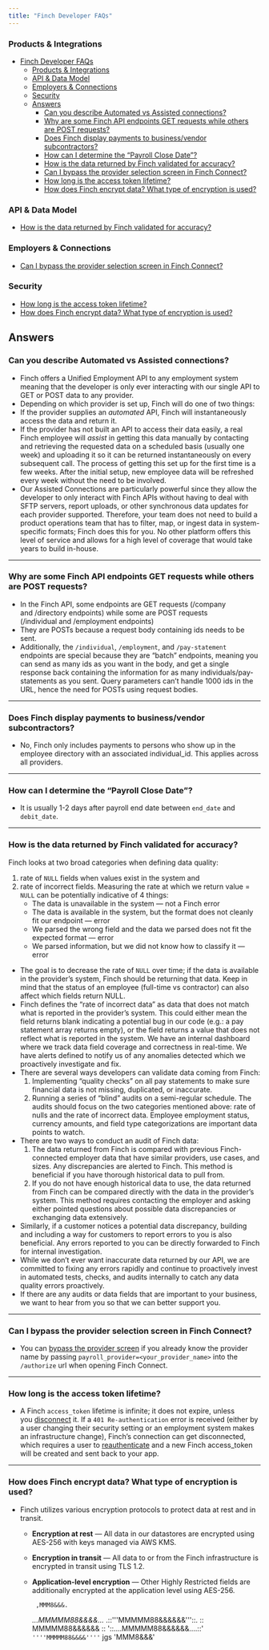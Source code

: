 ```yaml
---
title: "Finch Developer FAQs"
---
```


### Products & Integrations

- [Finch Developer FAQs](#finch-developer-faqs)
    - [Products \& Integrations](#products--integrations)
    - [API \& Data Model](#api--data-model)
    - [Employers \& Connections](#employers--connections)
    - [Security](#security)
  - [Answers](#answers)
    - [Can you describe Automated vs Assisted connections?](#can-you-describe-automated-vs-assisted-connections)
    - [Why are some Finch API endpoints GET requests while others are POST requests?](#why-are-some-finch-api-endpoints-get-requests-while-others-are-post-requests)
    - [Does Finch display payments to business/vendor subcontractors?](#does-finch-display-payments-to-businessvendor-subcontractors)
    - [How can I determine the “Payroll Close Date”?](#how-can-i-determine-the-payroll-close-date)
    - [How is the data returned by Finch validated for accuracy?](#how-is-the-data-returned-by-finch-validated-for-accuracy)
    - [Can I bypass the provider selection screen in Finch Connect?](#can-i-bypass-the-provider-selection-screen-in-finch-connect)
    - [How long is the access token lifetime?](#how-long-is-the-access-token-lifetime)
    - [How does Finch encrypt data? What type of encryption is used?](#how-does-finch-encrypt-data-what-type-of-encryption-is-used)

### API & Data Model

- [How is the data returned by Finch validated for accuracy?](#how-is-the-data-returned-by-finch-validated-for-accuracy)

### Employers & Connections

- [Can I bypass the provider selection screen in Finch Connect?](#can-i-bypass-the-provider-selection-screen-in-finch-connect)

### Security

- [How long is the access token lifetime?](#how-long-is-the-access-token-lifetime)
- [How does Finch encrypt data? What type of encryption is used?](#how-does-finch-encrypt-data-what-type-of-encryption-is-used)


## Answers

### Can you describe Automated vs Assisted connections?

- Finch offers a Unified Employment API to any employment system meaning that the developer is only ever interacting with our single API to GET or POST data to any provider.
- Depending on which provider is set up, Finch will do one of two things:
- If the provider supplies an *automated* API, Finch will instantaneously access the data and return it.
- If the provider has not built an API to access their data easily, a real Finch employee will *assist* in getting this data manually by contacting and retrieving the requested data on a scheduled basis (usually one week) and uploading it so it can be returned instantaneously on every subsequent call. The process of getting this set up for the first time is a few weeks. After the initial setup, new employee data will be refreshed every week without the need to be involved.
- Our Assisted Connections are particularly powerful since they allow the developer to only interact with Finch APIs without having to deal with SFTP servers, report uploads, or other synchronous data updates for each provider supported. Therefore, your team does not need to build a product operations team that has to filter, map, or ingest data in system-specific formats; Finch does this for you. No other platform offers this level of service and allows for a high level of coverage that would take years to build in-house.

---

### Why are some Finch API endpoints GET requests while others are POST requests?

- In the Finch API, some endpoints are GET requests (/company and /directory endpoints) while some are POST requests (/individual and /employment endpoints)
- They are POSTs because a request body containing ids needs to be sent.
- Additionally, the `/individual`, `/employment`, and `/pay-statement` endpoints are special because they are “batch” endpoints, meaning you can send as many ids as you want in the body, and get a single response back containing the information for as many individuals/pay-statements as you sent. Query parameters can’t handle 1000 ids in the URL, hence the need for POSTs using request bodies.

---

### Does Finch display payments to business/vendor subcontractors?

- No, Finch only includes payments to persons who show up in the employee directory with an associated individual_id. This applies across all providers.

---

### How can I determine the “Payroll Close Date”?

- It is usually 1-2 days after payroll end date between `end_date` and `debit_date`.

---

### How is the data returned by Finch validated for accuracy?

Finch looks at two broad categories when defining data quality:

  1. rate of `NULL` fields when values exist in the system and 
  2. rate of incorrect fields. Measuring the rate at which we return value = `NULL` can be potentially indicative of 4 things: 
      - The data is unavailable in the system — not a Finch error 
      - The data is available in the system, but the format does not cleanly fit our endpoint — error
      - We parsed the wrong field and the data we parsed does not fit the expected format — error
      - We parsed information, but we did not know how to classify it — error

- The goal is to decrease the rate of `NULL` over time; if the data is available in the provider’s system, Finch should be returning that data. Keep in mind that the status of an employee (full-time vs contractor) can also affect which fields return NULL.
- Finch defines the “rate of incorrect data” as data that does not match what is reported in the provider’s system. This could either mean the field returns blank indicating a potential bug in our code (e.g.: a pay statement array returns empty), or the field returns a value that does not reflect what is reported in the system. We have an internal dashboard where we track data field coverage and correctness in real-time. We have alerts defined to notify us of any anomalies detected which we proactively investigate and fix.
- There are several ways developers can validate data coming from Finch:
    1. Implementing “quality checks” on all pay statements to make sure financial data is not missing, duplicated, or inaccurate.
    2. Running a series of “blind” audits on a semi-regular schedule. The audits should focus on the two categories mentioned above: rate of nulls and the rate of incorrect data. Employee employment status, currency amounts, and field type categorizations are important data points to watch.
- There are two ways to conduct an audit of Finch data:
    1. The data returned from Finch is compared with previous Finch-connected employer data that have similar providers, use cases, and sizes. Any discrepancies are alerted to Finch. This method is beneficial if you have thorough historical data to pull from. 
    2. If you do not have enough historical data to use, the data returned from Finch can be compared directly with the data in the provider’s system. This method requires contacting the employer and asking either pointed questions about possible data discrepancies or exchanging data extensively.
- Similarly, if a customer notices a potential data discrepancy, building and including a way for customers to report errors to you is also beneficial. Any errors reported to you can be directly forwarded to Finch for internal investigation.
- While we don’t ever want inaccurate data returned by our API, we are committed to fixing any errors rapidly and continue to proactively invest in automated tests, checks, and audits internally to catch any data quality errors proactively.
- If there are any audits or data fields that are important to your business, we want to hear from you so that we can better support you.

---

### Can I bypass the provider selection screen in Finch Connect?

- You can [bypass the provider screen](/docs/Implementation-Guide/Optimize/Increase-Employer-Adoption.md) if you already know the provider name by passing `payroll_provider=<your_provider_name>` into the `/authorize` url when opening Finch Connect.

---

### How long is the access token lifetime?

- A Finch `access_token` lifetime is infinite; it does not expire⁠, unless you [disconnect](/docs/Implementation-Guide/Secure/Disconnect-Tokens.md) it. If a `401 Re-authentication` error is received (either by a user changing their security setting or an employment system makes an infrastructure change), Finch’s connection can get disconnected, which requires a user to [reauthenticate](/docs/Implementation-Guide/Optimize/Mitigate-Errors.md) and a new Finch access_token will be created and sent back to your app. 

---

### How does Finch encrypt data? What type of encryption is used?

- Finch utilizes various encryption protocols to protect data at rest and in transit.
  - **Encryption at rest** — All data in our datastores are encrypted using AES-256 with keys managed via AWS KMS.
  - **Encryption in transit** — All data to or from the Finch infrastructure is encrypted in transit using TLS 1.2.
  - **Application-level encryption** — Other Highly Restricted fields are additionally encrypted at the application level using AES-256.

         ,MMM8&&&.
    _...MMMMM88&&&&..._
 .::'''MMMMM88&&&&&&'''::.
::     MMMMM88&&&&&&     ::
'::....MMMMM88&&&&&&....::'
   `''''MMMMM88&&&&''''`
   jgs   'MMM8&&&'
